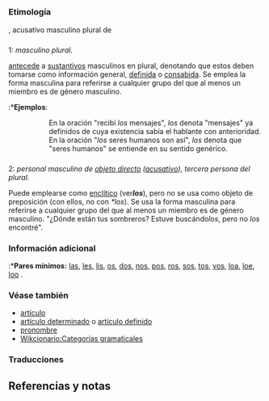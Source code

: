 == {{lengua|es}} ==
{{pron-graf}}
{{pronunciación|[ los ] o [ lɔʰ ]<ref>[http://congresosdelalengua.es/valladolid/ponencias/unidad_diversidad_del_espanol/2_el_espanol_de_america/saez_l.htm http://congresosdelalengua.es/valladolid/ponencias/unidad_diversidad_del_espanol/2_el_espanol_de_america/saez_l.htm] Consultado el 11 de noviembre de 2012</ref>}}

=== Etimología ===
{{etimología|la|illos|diacrítico=illōs|sig=no}}, acusativo masculino plural de {{l+|la|ille|glosa=ese}}

=== {{artículo determinado|es}} ===
{{inflect.es.adj.ad-lib|el|los|la|las|link=sí}}
;1: ''{{plm|artículo determinado}} masculino plural.''
{{uso}} [[anteceder|antecede]] a [[sustantivo]]s masculinos en plural, denotando que estos deben tomarse como información general, [[definido|definida]] o [[consabido|consabida]]. Se emplea la forma masculina para referirse a cualquier grupo del que al menos un miembro es de género masculino.
:*'''Ejemplos''':
::En la oración "recibí ''los'' mensajes", ''los'' denota "mensajes" ya definidos de cuya existencia sabía el hablante con anterioridad.
::En la oración "''los'' seres humanos son así", ''los'' denota que "seres humanos" se entiende en su sentido genérico.

=== {{pronombre personal|es}} ===
{{inflect.es.pron.pers.3}}
;2: ''{{plm|pronombre}} personal masculino de [[objeto directo]] ([[acusativo]]), tercera persona del plural.''
{{uso}} Puede emplearse como [[enclítico]] (ver'''''los'''''), pero no se usa como objeto de preposición (con ellos, no con ''*los''). Se usa la forma masculina para referirse a cualquier grupo del que al menos un miembro es de género masculino.
{{ejemplo}} "¿Dónde están tus sombreros? Estuve buscándo''los'', pero no ''los'' encontré".

=== Información adicional ===
:*'''Pares mínimos:''' [[las]], [[les]], [[lis]], [[os]], [[dos]], [[nos]], [[pos]], [[ros]], [[ser|sos]], [[tos]], [[vos]], [[loa]], [[loar|loe]], [[loar|loo]]
{{anagrama|sol}}.

=== Véase también ===
* [[artículo]]
* [[artículo determinado]] o [[artículo definido]]
* [[pronombre]]
* [[Wikcionario:Categorías gramaticales]]

{{clear}}

=== Traducciones ===
{{trad-arriba}}
{{t+|fr|1|les}}
{{t+|en|1|the|2|them}}
{{trad-centro}}
{{t+|pt|1,2|os}}
{{trad-abajo}}

== Referencias y notas ==
{{listaref}}

